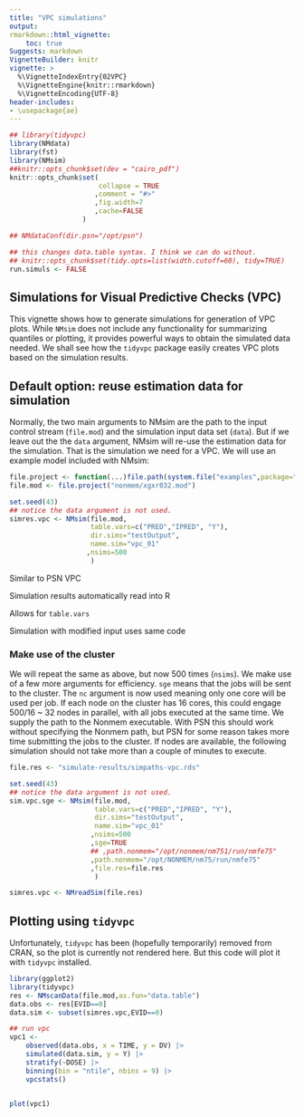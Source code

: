 ```yaml
---
title: "VPC simulations"
output:
rmarkdown::html_vignette:
    toc: true
Suggests: markdown
VignetteBuilder: knitr
vignette: >
  %\VignetteIndexEntry{02VPC}
  %\VignetteEngine{knitr::rmarkdown}
  %\VignetteEncoding{UTF-8}
header-includes:
- \usepackage{ae}
---
```


```r
## library(tidyvpc)
library(NMdata)
library(fst)
library(NMsim)
##knitr::opts_chunk$set(dev = "cairo_pdf")
knitr::opts_chunk$set(
                      collapse = TRUE
                     ,comment = "#>"
                     ,fig.width=7
                     ,cache=FALSE
                  )

## NMdataConf(dir.psn="/opt/psn")

## this changes data.table syntax. I think we can do without.
## knitr::opts_chunk$set(tidy.opts=list(width.cutoff=60), tidy=TRUE)
run.simuls <- FALSE
```

## Simulations for Visual Predictive Checks (VPC)
This vignette shows how to generate simulations for generation of VPC
plots. While `NMsim` does not include any functionality for summarizing quantiles or plotting, it provides powerful ways to obtain the simulated data needed. We shall see how the `tidyvpc` package easily creates VPC plots based on the simulation results.

## Default option: reuse estimation data for simulation
Normally, the two main arguments to NMsim are the path to the input
control stream (`file.mod`) and the simulation input data set
(`data`). But if we leave out the the `data` argument, NMsim will
re-use the estimation data for the simulation. That is the simulation
we need for a VPC. We will use an example model included with NMsim:

```r


file.project <- function(...)file.path(system.file("examples",package="NMsim"),...)
file.mod <- file.project("nonmem/xgxr032.mod")

```

```r
set.seed(43)
## notice the data argument is not used.
simres.vpc <- NMsim(file.mod,
                    table.vars=c("PRED","IPRED", "Y"),
                    dir.sims="testOutput",
                    name.sim="vpc_01"
                   ,nsims=500
                    )

```

Similar to PSN VPC

Simulation results automatically read into R

Allows for `table.vars`

Simulation with modified input uses same code

### Make use of the cluster
We will repeat the same as above, but now 500 times (`nsims`). We make
use of a few more arguments for efficiency. `sge` means that the jobs
will be sent to the cluster. The `nc` argument is now used meaning
only one core will be used per job. If each node on the cluster has 16
cores, this could engage 500/16 ~ 32 nodes in parallel, with all jobs
executed at the same time. We supply the path to the Nonmem executable. With PSN this should work without specifying the Nonmem path, but PSN for some reason takes more time submitting the jobs to the cluster. If nodes are available, the following simulation should not take more than a couple of minutes to execute.

```r
file.res <- "simulate-results/simpaths-vpc.rds"
```

```r
set.seed(43)
## notice the data argument is not used.
sim.vpc.sge <- NMsim(file.mod,
                     table.vars=c("PRED","IPRED", "Y"),
                     dir.sims="testOutput",
                     name.sim="vpc_01"
                    ,nsims=500
                    ,sge=TRUE
                    ## ,path.nonmem="/opt/nonmem/nm751/run/nmfe75"
                    ,path.nonmem="/opt/NONMEM/nm75/run/nmfe75"
                    ,file.res=file.res
                     )

```

```r
simres.vpc <- NMreadSim(file.res)
```



## Plotting using `tidyvpc`
Unfortunately, `tidyvpc` has been (hopefully temporarily) removed from
CRAN, so the plot is currently not rendered here. But this code will
plot it with `tidyvpc` installed.

```r
library(ggplot2)
library(tidyvpc)
res <- NMscanData(file.mod,as.fun="data.table")
data.obs <- res[EVID==0]
data.sim <- subset(simres.vpc,EVID==0)

## run vpc
vpc1 <-
    observed(data.obs, x = TIME, y = DV) |>
    simulated(data.sim, y = Y) |>
    stratify(~DOSE) |>
    binning(bin = "ntile", nbins = 9) |>
    vpcstats()


plot(vpc1)

```
